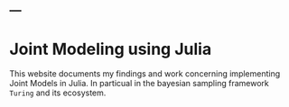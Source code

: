---
---

# Joint Modeling using Julia

This website documents my findings and work concerning implementing Joint Models in Julia. In particual in the bayesian sampling framework `Turing` and its ecosystem.
